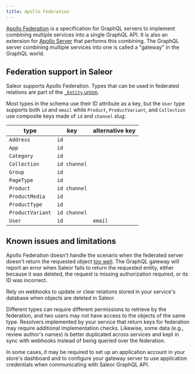 ```yaml
---
title: Apollo Federation
---
```


[Apollo Federation](https://www.apollographql.com/docs/federation/) is a specification for GraphQL servers to implement combining multiple services into a single GraphQL API. It is also an extension for [Apollo Server](https://www.apollographql.com/docs/apollo-server/) that performs this combining. The GraphQL server combining multiple services into one is called a "gateway" in the GraphQL world.

## Federation support in Saleor

Saleor supports Apollo Federation. Types that can be used in federated relations are part of the [`_Entity` union](docs/api-reference/miscellaneous/unions/entity.mdx).

Most types in the schema use their ID attribute as a key, but the `User` type supports both `id` and `email` while `Product`, `ProductVariant`, and `Collection` use composite keys made of `id` and `channel` slug:

| type             | key          | alternative key |
| ---------------- | ------------ | --------------- |
| `Address`        | `id`         |                 |
| `App`            | `id`         |                 |
| `Category`       | `id`         |                 |
| `Collection`     | `id channel` |                 |
| `Group`          | `id`         |                 |
| `PageType`       | `id`         |                 |
| `Product`        | `id channel` |                 |
| `ProductMedia`   | `id`         |                 |
| `ProductType`    | `id`         |                 |
| `ProductVariant` | `id channel` |                 |
| `User`           | `id`         | `email`         |

## Known issues and limitations

Apollo Federation doesn't handle the scenario when the federated server doesn't return the requested object [too well](https://github.com/apollographql/federation/issues/376). The GraphQL gateway will report an error when Saleor fails to return the requested entity, either because it was deleted, the request is missing authorization required, or its ID was incorrect.

Rely on webhooks to update or clear relations stored in your service's database when objects are deleted in Saleor.

Different types can require different permissions to retrieve by the federation, and two users may not have access to the objects of the same type. Resolvers implemented by your service that return keys for federation may require additional implementation checks. Likewise, some data (e.g., review author's names) is better duplicated across services and kept in sync with webhooks instead of being queried over the federation.

In some cases, it may be required to set up an application account in your store's dashboard and to configure your gateway server to use application credentials when communicating with Saleor GraphQL API.
